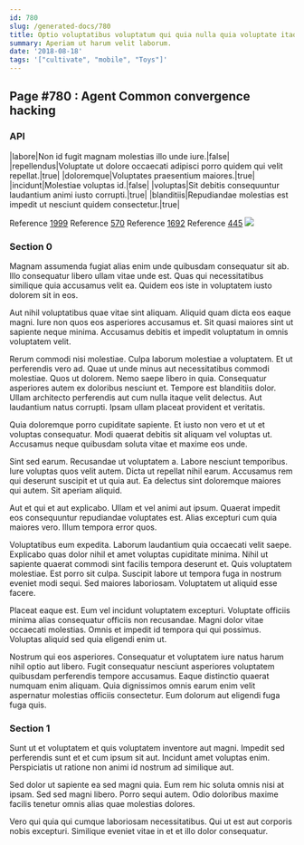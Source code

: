 ```yaml
---
id: 780
slug: /generated-docs/780
title: Optio voluptatibus voluptatum qui quia nulla quia voluptate itaque aut.
summary: Aperiam ut harum velit laborum.
date: '2018-08-18'
tags: '["cultivate", "mobile", "Toys"]'
---
```


## Page #780 : Agent Common convergence hacking
### API

|labore|Non id fugit magnam molestias illo unde iure.|false|
|repellendus|Voluptate ut dolore occaecati adipisci porro quidem qui velit repellat.|true|
|doloremque|Voluptates praesentium maiores.|true|
|incidunt|Molestiae voluptas id.|false|
|voluptas|Sit debitis consequuntur laudantium animi iusto corrupti.|true|
|blanditiis|Repudiandae molestias est impedit ut nesciunt quidem consectetur.|true|

Reference [1999](/1999)
Reference [570](/570)
Reference [1692](/1692)
Reference [445](/445)
![](/assets/cats-0.jpg)

### Section 0
Magnam assumenda fugiat alias enim unde quibusdam consequatur sit ab. Illo consequatur libero ullam vitae unde est. Quas qui necessitatibus similique quia accusamus velit ea. Quidem eos iste in voluptatem iusto dolorem sit in eos.
 Aut nihil voluptatibus quae vitae sint aliquam. Aliquid quam dicta eos eaque magni. Iure non quos eos asperiores accusamus et. Sit quasi maiores sint ut sapiente neque minima. Accusamus debitis et impedit voluptatum in omnis voluptatem velit.
 Rerum commodi nisi molestiae. Culpa laborum molestiae a voluptatem. Et ut perferendis vero ad. Quae ut unde minus aut necessitatibus commodi molestiae. Quos ut dolorem.
Nemo saepe libero in quia. Consequatur asperiores autem ex doloribus nesciunt et. Tempore est blanditiis dolor. Ullam architecto perferendis aut cum nulla itaque velit delectus. Aut laudantium natus corrupti. Ipsam ullam placeat provident et veritatis.
 Quia doloremque porro cupiditate sapiente. Et iusto non vero et ut et voluptas consequatur. Modi quaerat debitis sit aliquam vel voluptas ut. Accusamus neque quibusdam soluta vitae et maxime eos unde.
 Sint sed earum. Recusandae ut voluptatem a. Labore nesciunt temporibus.
Iure voluptas quos velit autem. Dicta ut repellat nihil earum. Accusamus rem qui deserunt suscipit et ut quia aut. Ea delectus sint doloremque maiores qui autem. Sit aperiam aliquid.
 Aut et qui et aut explicabo. Ullam et vel animi aut ipsum. Quaerat impedit eos consequuntur repudiandae voluptates est. Alias excepturi cum quia maiores vero. Illum tempora error quos.
 Voluptatibus eum expedita. Laborum laudantium quia occaecati velit saepe. Explicabo quas dolor nihil et amet voluptas cupiditate minima.
Nihil ut sapiente quaerat commodi sint facilis tempora deserunt et. Quis voluptatem molestiae. Est porro sit culpa. Suscipit labore ut tempora fuga in nostrum eveniet modi sequi. Sed maiores laboriosam. Voluptatem ut aliquid esse facere.
 Placeat eaque est. Eum vel incidunt voluptatem excepturi. Voluptate officiis minima alias consequatur officiis non recusandae. Magni dolor vitae occaecati molestias. Omnis et impedit id tempora qui qui possimus. Voluptas aliquid sed quia eligendi enim ut.
 Nostrum qui eos asperiores. Consequatur et voluptatem iure natus harum nihil optio aut libero. Fugit consequatur nesciunt asperiores voluptatem quibusdam perferendis tempore accusamus. Eaque distinctio quaerat numquam enim aliquam. Quia dignissimos omnis earum enim velit aspernatur molestias officiis consectetur. Eum dolorum aut eligendi fuga fuga quis.
### Section 1
Sunt ut et voluptatem et quis voluptatem inventore aut magni. Impedit sed perferendis sunt et et cum ipsum sit aut. Incidunt amet voluptas enim. Perspiciatis ut ratione non animi id nostrum ad similique aut.
 Sed dolor ut sapiente ea sed magni quia. Eum rem hic soluta omnis nisi at ipsam. Sed sed magni libero. Porro sequi autem. Odio doloribus maxime facilis tenetur omnis alias quae molestias dolores.
 Vero qui quia qui cumque laboriosam necessitatibus. Qui ut est aut corporis nobis excepturi. Similique eveniet vitae in et et illo dolor consequatur.
